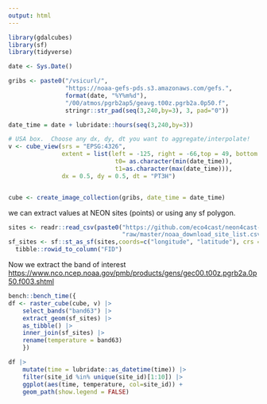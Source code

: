 ```yaml
---
output: html
---
```


```r
library(gdalcubes)
library(sf)
library(tidyverse)
```


```r
date <- Sys.Date()

gribs <- paste0("/vsicurl/",
                "https://noaa-gefs-pds.s3.amazonaws.com/gefs.",
                format(date, "%Y%m%d"),
                "/00/atmos/pgrb2ap5/geavg.t00z.pgrb2a.0p50.f",
                stringr::str_pad(seq(3,240,by=3), 3, pad="0"))
```

```r
date_time = date + lubridate::hours(seq(3,240,by=3))

# USA box.  Choose any dx, dy, dt you want to aggregate/interpolate!
v <- cube_view(srs = "EPSG:4326", 
               extent = list(left = -125, right = -66,top = 49, bottom = 25,
                              t0= as.character(min(date_time)), 
                              t1=as.character(max(date_time))),
               dx = 0.5, dy = 0.5, dt = "PT3H")


cube <- create_image_collection(gribs, date_time = date_time)
```

we can extract values at NEON sites (points) or using any sf polygon.

```r
sites <- readr::read_csv(paste0("https://github.com/eco4cast/neon4cast-noaa-download/",
                                "raw/master/noaa_download_site_list.csv"))
sf_sites <- sf::st_as_sf(sites,coords=c("longitude", "latitude"), crs = 4326) |>
  tibble::rowid_to_column("FID")
```


Now we extract the band of interest
<https://www.nco.ncep.noaa.gov/pmb/products/gens/gec00.t00z.pgrb2a.0p50.f003.shtml>

```r
bench::bench_time({
df <- raster_cube(cube, v) |>
    select_bands("band63") |> 
    extract_geom(sf_sites) |>
    as_tibble() |>
    inner_join(sf_sites) |> 
    rename(temperature = band63) 
    }) 

df |>
    mutate(time = lubridate::as_datetime(time)) |> 
    filter(site_id %in% unique(site_id)[1:10]) |>
    ggplot(aes(time, temperature, col=site_id)) + 
    geom_path(show.legend = FALSE)

```